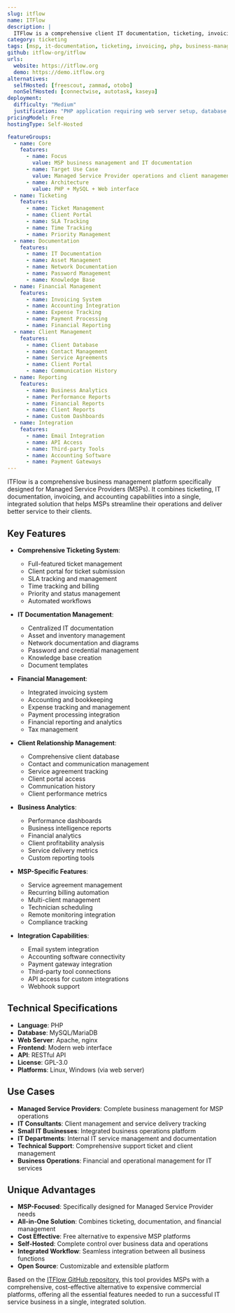 ```yaml
---
slug: itflow
name: ITFlow
description: |
  ITFlow is a comprehensive client IT documentation, ticketing, invoicing and accounting solution designed specifically for Managed Service Providers (MSPs). It provides an all-in-one platform for managing IT services, client relationships, and business operations.
category: ticketing
tags: [msp, it-documentation, ticketing, invoicing, php, business-management]
github: itflow-org/itflow
urls:
  website: https://itflow.org
  demo: https://demo.itflow.org
alternatives:
  selfHosted: [freescout, zammad, otobo]
  nonSelfHosted: [connectwise, autotask, kaseya]
deployment:
  difficulty: "Medium"
  justification: "PHP application requiring web server setup, database configuration, and various integrations for full functionality."
pricingModel: Free
hostingType: Self-Hosted

featureGroups:
  - name: Core
    features:
      - name: Focus
        value: MSP business management and IT documentation
      - name: Target Use Case
        value: Managed Service Provider operations and client management
      - name: Architecture
        value: PHP + MySQL + Web interface
  - name: Ticketing
    features:
      - name: Ticket Management
      - name: Client Portal
      - name: SLA Tracking
      - name: Time Tracking
      - name: Priority Management
  - name: Documentation
    features:
      - name: IT Documentation
      - name: Asset Management
      - name: Network Documentation
      - name: Password Management
      - name: Knowledge Base
  - name: Financial Management
    features:
      - name: Invoicing System
      - name: Accounting Integration
      - name: Expense Tracking
      - name: Payment Processing
      - name: Financial Reporting
  - name: Client Management
    features:
      - name: Client Database
      - name: Contact Management
      - name: Service Agreements
      - name: Client Portal
      - name: Communication History
  - name: Reporting
    features:
      - name: Business Analytics
      - name: Performance Reports
      - name: Financial Reports
      - name: Client Reports
      - name: Custom Dashboards
  - name: Integration
    features:
      - name: Email Integration
      - name: API Access
      - name: Third-party Tools
      - name: Accounting Software
      - name: Payment Gateways
---
```


ITFlow is a comprehensive business management platform specifically designed for Managed Service Providers (MSPs). It combines ticketing, IT documentation, invoicing, and accounting capabilities into a single, integrated solution that helps MSPs streamline their operations and deliver better service to their clients.

## Key Features

- **Comprehensive Ticketing System**:

  - Full-featured ticket management
  - Client portal for ticket submission
  - SLA tracking and management
  - Time tracking and billing
  - Priority and status management
  - Automated workflows

- **IT Documentation Management**:

  - Centralized IT documentation
  - Asset and inventory management
  - Network documentation and diagrams
  - Password and credential management
  - Knowledge base creation
  - Document templates

- **Financial Management**:

  - Integrated invoicing system
  - Accounting and bookkeeping
  - Expense tracking and management
  - Payment processing integration
  - Financial reporting and analytics
  - Tax management

- **Client Relationship Management**:

  - Comprehensive client database
  - Contact and communication management
  - Service agreement tracking
  - Client portal access
  - Communication history
  - Client performance metrics

- **Business Analytics**:

  - Performance dashboards
  - Business intelligence reports
  - Financial analytics
  - Client profitability analysis
  - Service delivery metrics
  - Custom reporting tools

- **MSP-Specific Features**:

  - Service agreement management
  - Recurring billing automation
  - Multi-client management
  - Technician scheduling
  - Remote monitoring integration
  - Compliance tracking

- **Integration Capabilities**:
  - Email system integration
  - Accounting software connectivity
  - Payment gateway integration
  - Third-party tool connections
  - API access for custom integrations
  - Webhook support

## Technical Specifications

- **Language**: PHP
- **Database**: MySQL/MariaDB
- **Web Server**: Apache, nginx
- **Frontend**: Modern web interface
- **API**: RESTful API
- **License**: GPL-3.0
- **Platforms**: Linux, Windows (via web server)

## Use Cases

- **Managed Service Providers**: Complete business management for MSP operations
- **IT Consultants**: Client management and service delivery tracking
- **Small IT Businesses**: Integrated business operations platform
- **IT Departments**: Internal IT service management and documentation
- **Technical Support**: Comprehensive support ticket and client management
- **Business Operations**: Financial and operational management for IT services

## Unique Advantages

- **MSP-Focused**: Specifically designed for Managed Service Provider needs
- **All-in-One Solution**: Combines ticketing, documentation, and financial management
- **Cost Effective**: Free alternative to expensive MSP platforms
- **Self-Hosted**: Complete control over business data and operations
- **Integrated Workflow**: Seamless integration between all business functions
- **Open Source**: Customizable and extensible platform

Based on the [ITFlow GitHub repository](https://github.com/itflow-org/itflow), this tool provides MSPs with a comprehensive, cost-effective alternative to expensive commercial platforms, offering all the essential features needed to run a successful IT service business in a single, integrated solution.

